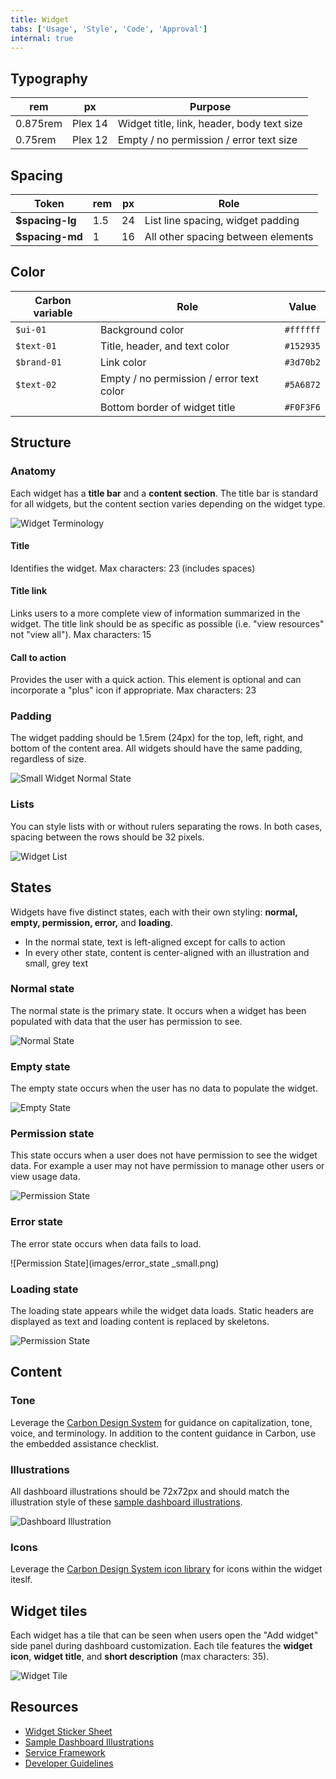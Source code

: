 ```yaml
---
title: Widget
tabs: ['Usage', 'Style', 'Code', 'Approval']
internal: true
---
```


## Typography

| rem      | px      | Purpose                          |
| -------- | ------- | -------      
| 0.875rem | Plex 14 | Widget title, link, header, body text size |
| 0.75rem  | Plex 12 | Empty / no permission / error text size



## Spacing

| Token            | rem   | px  | Role                                          |
| ---------------- | ----- | --- | --------------------------------------------- |
| **$spacing-lg**  | 1.5 | 24  | List line spacing, widget padding         |
| **$spacing-md**  | 1     | 16  | All other spacing between elements            |

## Color

| Carbon variable              | Role                      | Value         |
| ---------------------------- | --------------------------| ------------- |
| `$ui-01`                     | Background color          | `#ffffff`     |
| `$text-01` 						 | Title, header, and text color      | `#152935`     |
| `$brand-01`         			 | Link color | `#3d70b2`     |
| `$text-02`     			 | Empty / no permission / error text color      | `#5A6872`     |
|      			 | Bottom border of widget title    | `#F0F3F6`     |


## Structure

### Anatomy

Each widget has a <b>title bar</b> and a <b>content section</b>. The title bar is standard for all widgets, but the content section varies depending on the widget type. 

<ImageComponent fixed="default">

![Widget Terminology](images/widget_terminology.png)

</ImageComponent>

#### Title
Identifies the widget. Max characters: 23 (includes spaces)

#### Title link
Links users to a more complete view of information summarized in the widget. The title link should be as specific as possible (i.e. "view resources" not "view all"). Max characters: 15

#### Call to action 
Provides the user with a quick action. This element is optional and can incorporate a "plus" icon if appropriate. Max characters: 23


### Padding

The widget padding should be 1.5rem (24px) for the top, left, right, and bottom of the content area. All widgets should have the same padding, regardless of size. 

<ImageComponent fixed="default">

![Small Widget Normal State](images/normal_state_small.png)

</ImageComponent>


### Lists

You can style lists with or without rulers separating the rows. In both cases, spacing between the rows should be 32 pixels.

<ImageComponent fixed="default">

![Widget List](images/list_widget.png)

</ImageComponent>

## States 

Widgets have five distinct states, each with their own styling: <b>normal, empty, permission, error,</b> and <b>loading</b>. 

- In the normal state, text is left-aligned except for calls to action
- In every other state, content is center-aligned with an illustration and small, grey text


### Normal state

The normal state is the primary state. It occurs when a widget has been populated with data that the user has permission to see. 

<ImageComponent fixed="default">

![Normal State](images/normal_state_small.png)

</ImageComponent>

### Empty state

The empty state occurs when the user has no data to populate the widget. 

<ImageComponent fixed="default">

![Empty State](images/empty_state_small.png)

</ImageComponent>

### Permission state


This state occurs when a user does not have permission to see the widget data. For example a user may not have permission to manage other users or view usage data.

<ImageComponent fixed="default">

![Permission State](images/permission_state_small.png)

</ImageComponent>

### Error state

The error state occurs when data fails to load.

<ImageComponent fixed="default">

![Permission State](images/error_state _small.png)

</ImageComponent>

### Loading state

The loading state appears while the widget data loads. Static headers are displayed as text and loading content is replaced by skeletons.

<ImageComponent fixed="default">

![Permission State](images/loading_state_small.png)

</ImageComponent>

## Content

### Tone
Leverage the [Carbon Design System](https://www.carbondesignsystem.com) for guidance on capitalization, tone, voice, and terminology. In addition to the content guidance in Carbon, use the embedded assistance checklist.




### Illustrations

All dashboard illustrations should be 72x72px and should match the illustration style of these [sample dashboard illustrations](https://ibm.box.com/s/f2efq7ylbuwlfwnpwdqzk45c6mkz17bc). 

<ImageComponent fixed="default">

![Dashboard Illustration](images/small_empty_plain.png)

</ImageComponent>


### Icons

Leverage the [Carbon Design System icon library](https://www.carbondesignsystem.com/guidelines/iconography/library) for icons within the widget iteslf. 


## Widget tiles

Each widget has a tile that can be seen when users open the "Add widget" side panel during dashboard customization. Each tile features the <b>widget icon</b>, <b>widget title</b>, and <b>short description</b> (max characters: 35).

<ImageComponent fixed="default">

![Widget Tile](images/widget_tile.png)

</ImageComponent>

## Resources

- [Widget Sticker Sheet](https://ibm.box.com/s/02zbfphixjgjjz4wivr59t522rnyfy2d)
- [Sample Dashboard Illustrations](https://ibm.box.com/s/f2efq7ylbuwlfwnpwdqzk45c6mkz17bc)
- [Service Framework](https://cloud.ibm.com/docs/service-framework?topic=service-framework-user-experience-ux-#ux015-dashboard-widgets)
- [Developer Guidelines](https://cloud.ibm.com/docs/developing/get-coding/console-sdk?topic=onboarding-step1-build#step1-build)

